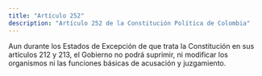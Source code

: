 ```yaml
---
title: "Artículo 252"
description: "Artículo 252 de la Constitución Política de Colombia"
---
```


Aun durante los Estados de Excepción de que trata la Constitución en sus artículos 212 y 213, el Gobierno no podrá suprimir, ni modificar los organismos ni las funciones básicas de acusación y juzgamiento.
